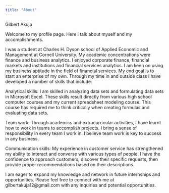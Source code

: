 ```yaml
---
title: "About"
---
```

Gilbert Akuja 

Welcome to my profile page. Here i talk about myself and my accomplishments. 

I was a student at Charles H. Dyson school of Applied Economic and Management at Cornell University. My academic concentrations were finance and business analytics. I enjoyed corporate finance, financial markets and institutions and financial services analytics. I am keen on using my business aptitude in the field of financial services. My end goal is to start an enterprise of my own. Through my time in and outside class I have developed a number of skills that include:

Analytical skills: I am skilled in analyzing data sets and formulating data sets in Microsoft Excel. These skills result directly from various high school computer courses and my current spreadsheet modeling course. This course has required me to think critically when creating formulas and evaluating data sets.

Team work: Through academics and extracurricular activities, I have learnt how to work in teams to accomplish projects. I bring a sense of responsibility in every team I work in. I believe team work is key to success in any business. 

Communication skills: My experience in customer service has strengthened my ability to interact and converse with various types of people. I have the confidence to approach customers, discover their specific requests, then provide proper recommendations based on their descriptions. 

I am eager to expand my knowledge and network in future internships and opportunities. Please feel free to connect with me at gilbertakuja12@gmail.com with any inquiries and potential opportunities.

